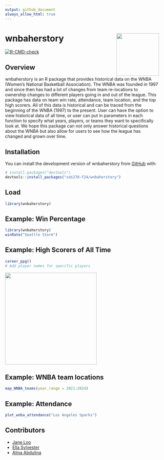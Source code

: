 ```yaml
---
output: github_document
always_allow_html: true
---
```


<!-- README.md is generated from README.Rmd. Please edit that file -->

# wnbaherstory <img src="data-raw/wnbaherstory.png" align="right" height="139"/>
<!-- badges: start -->
[![R-CMD-check](https://github.com/sds270-f24/wnbaherstory/actions/workflows/R-CMD-check.yaml/badge.svg)](https://github.com/sds270-f24/wnbaherstory/actions/workflows/R-CMD-check.yaml)
<!-- badges: end -->

## Overview

wnbaherstory is an R package that provides historical data on the WNBA (Women's National Basketball Association). The WNBA was founded in 1997 and since then has had a lot of changes from team re-locations to ownership changes to different players going in and out of the league. This package has data on team win rate, attendance, team location, and the top high scorers. All of this data is historical and can be traced from the beginning of the WNBA (1997) to the present. User can have the option to view historical data of all time, or user can put in parameters in each function to specify what years, players, or teams they want to specifically look at. We hope this package can not only answer historical questions about the WNBA but also allow for users to see how the league has changed and grown over time. 

## Installation
You can install the development version of wnbaherstory from
[GitHub](https://github.com/) with:

``` r
# install.packages("devtools")
devtools::install_packages("sds270-f24/wnbaherstory")
```

## Load
``` r
library(wnbaherstory)
```

## Example: Win Percentage
```r
library(wnbaherstory)
winRate("Seattle Storm")
```

## Example: High Scorers of All Time
```r
career_ppg()
# Add player names for specific players
```
<img src="man/screenshot.png" align="center" height="300"/>

## Example: WNBA team locations 
```r
map_WNBA_teams(year_range = 2021:2024)
```

## Example: Attendance
```r
plot_wnba_attendance("Los Angeles Sparks")
```

## Contributors
- [Jane Loo](https://github.com/janeloo10)
- [Ella Sylvester](https://github.com/esylvester04)
- [Alina Abdulina](https://github.com/AlinaAbdulina)

